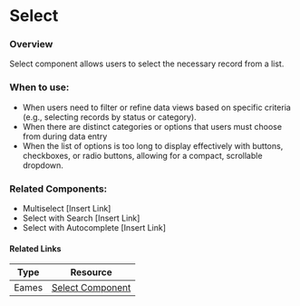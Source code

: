 

<Meta of={SelectStories} />

# Select

### Overview

Select component allows users to select the necessary record from a list.

<Canvas meta={SelectStories.default} />

### When to use:

- When users need to filter or refine data views based on specific criteria (e.g., selecting records by status or category).
- When there are distinct categories or options that users must choose from during data entry
- When the list of options is too long to display effectively with buttons, checkboxes, or radio buttons, allowing for a compact, scrollable dropdown.

### Related Components:

- Multiselect [Insert Link]
- Select with Search [Insert Link]
- Select with Autocomplete [Insert Link]

#### Related Links

| Type  | Resource                                                                                                                                               |
| ----- | ------------------------------------------------------------------------------------------------------------------------------------------------------ |
| Eames | [Select Component](https://www.figma.com/design/veXnmignQnJz8StIq10VJ5/Eames-2.0---Foundations-%26-Components?node-id=1217-31707&t=5iHsAw2QyK8Lx8zt-4) |
